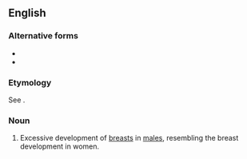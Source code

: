 ==English==
{{wikipedia}}

===Alternative forms===
* {{l|en|gynecomastia}}
* {{l|en|gynaecomasty}}

===Etymology===
See {{m|en|gynaecomasty}}.

===Noun===
{{en-noun|-}}

# {{lb|en|British spelling|medicine}} Excessive development of [[breast]]s in [[male]]s, resembling the breast development in women.